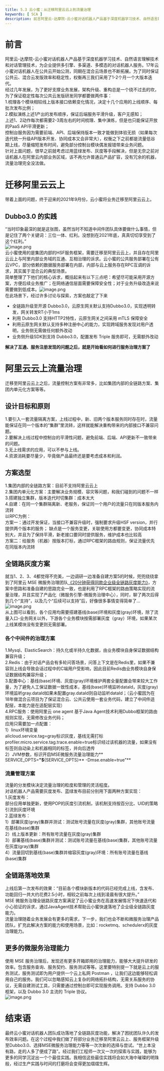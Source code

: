 ```yaml
---
title: 5.3 云小蜜：从迁移阿里云云上到流量治理
keywords: [ SCA ]
description: 前言阿里云-达摩院-云小蜜对话机器人产品基于深度机器学习技术、自然语言理解技术和对话管理技术，为企业提供多引擎、多渠道、多模态的对话机器人服务。17年云小蜜对话机器人在公共云开始公测，同期在混合云场景也不断拓展。为了同时保证公共云、混合云发版效率和稳定性，权衡再三我们采用了1-2个月一个大版本...
---
```


<a name="vn54t"></a>
# 前言
阿里云-达摩院-云小蜜对话机器人产品基于深度机器学习技术、自然语言理解技术和对话管理技术，为企业提供多引擎、多渠道、多模态的对话机器人服务。17年云小蜜对话机器人在公共云开始公测，同期在混合云场景也不断拓展。为了同时保证公共云、混合云发版效率和稳定性，权衡再三我们采用了1-2个月一个大版本迭代。<br />经过几年发展，为了更好支撑业务发展，架构升级、重构总是一个绕不过去的坎，为了保证稳定性每次公共云发版研发同学都要做两件事：<br /> 	1.梳理各个模块相较线上版本接口依赖变化情况，决定十几个应用的上线顺序、每批次发布比例；<br /> 	2.模拟演练上述1产出的发布顺序，保证后端服务平滑升级，客户无感知；<br /> 	上述1、2动作每次都需要2-3周左右的时间梳理、集中演练，但是也只能保证开放的PaaS API平滑更新；<br /> 控制台服务因为需要前端、API、后端保持版本一致才能做到体验无损（如果每次迭代统一升级API版本开发、协同成本又会非常大），权衡之下之前都是流量低谷期上线，尽量缩短发布时间，避免部分控制台模块偶发报错带来业务问题。<br /> 	针对上面问题，很早之前就考虑过用蓝绿发布、灰度等手段解决，但是无奈之前对话机器人在阿里云内部业务区域，该不再允许普通云产品扩容，没有冗余的机器，流量治理完全没法做。
<a name="e4xNS"></a>
# 迁移阿里云云上
带着上面的问题，终于迎来的2021年9月份，云小蜜将业务迁移至阿里云云上。
<a name="f2mFW"></a>
## Dubbo3.0 的实践
“当时印象最深的就是这张图，虽然当时不知道中间件团队具体要做什么事情，但是记住了两个关键词：三位一体、红利。没想到在2021年底，真真切切享受到了这个红利。”<br />![image.png](https://intranetproxy.alipay.com/skylark/lark/0/2022/png/198743/1645678834871-684733ac-dc06-40bd-a253-fcdf52c7c700.png#clientId=ua88c2220-58ce-4&from=paste&height=928&id=uf80e0f42&originHeight=928&originWidth=1833&originalType=binary&ratio=1&rotation=0&showTitle=false&size=633721&status=done&style=none&taskId=u769ce032-b3c1-4107-abed-c6c91360e0a&title=&width=1833)<br />云小蜜使用的是集团内部的HSF服务框架，需要迁移至阿里云云上，并且存在阿里云云上与阿里内部业务域的互通、互相治理的诉求。云小蜜的公共服务部署在公有云VPC，部分依赖的数据服务部署在内部，内部与云上服务存在RPC互调的诉求，其实属于混合云的典型场景。<br />简单整理了下他们的核心诉求，概括起来有以下三点吧：希望尽可能采用开源方案，方便后续业务推广；在网络通信层面需要保障安全性；对于业务升级改造来说需要做到低成本。![image.png](https://intranetproxy.alipay.com/skylark/lark/0/2022/png/198743/1645673662533-b06aff74-b2e4-4a5d-96ad-5df8e1a0be2d.png#clientId=uacdfbdb8-6565-4&from=paste&height=536&id=u4c3cf5d3&originHeight=536&originWidth=985&originalType=binary&ratio=1&rotation=0&showTitle=false&size=302005&status=done&style=none&taskId=u3a6d0a35-fa54-48ad-ae01-dc5cb1d0029&title=&width=985)<br />在此场景下，经过许多讨论与探索，方案也敲定了下来

- 全链路升级至开源 Dubbo3.0，云原生网关默认支持Dubbo3.0，实现透明转发，网关转发RT小于1ms
- 利用 Dubbo3.0 支持HTTP2特性，云原生网关之间采用 mTLS 保障安全
- 利用云原生网关默认支持多种注册中心的能力，实现跨域服务发现对用户透明，业务侧无需做任何额外改动
- 业务侧升级SDK到支持 Dubbo3.0，配置发布 Triple 服务即可，无需额外改动

**解决了互通、服务注册发现的问题之后，就是开始看如何进行服务治理方案了**
<a name="mZj46"></a>
# 阿里云云上流量治理
迁移至阿里云云上之后，流量控制方案有非常多，比如集团内部的全链路方案、集团内单元化方案等等。
<a name="npwyY"></a>
## 设计目标和原则
1.要引入一套流量隔离方案，上线过程中，新、旧两个版本服务同时存在时，流量能保证在同一个版本的“集群”里流转，这样就能解决重构带来的内部接口不兼容问题。<br />2.要解决上线过程中控制台的平滑性问题，避免前端、后端、API更新不一致带来的问题。<br />3.无上线需求的应用，可以不参与上线。<br />4.资源消耗要尽量少，毕竟做产品最终还是要考虑成本和利润。
<a name="xOnL9"></a>
## 方案选型
1.集团内部的全链路方案：目前不支持阿里云云上<br />        2.集团内单元化方案：主要解决业务规模、容灾等问题，和我们碰到的问题不一样<br />3.搭建独立集群，版本迭代时切集群：成本太大<br />4.自建：在同一个集群隔离新、老服务，保证同一个用户的流量只在同版本服务内流转<br />以RPC为例：<br />方案一：通过开发保证，当接口不兼容升级时，强制要求升级HSF version，并行提供两个版本的服务； 缺点是一个服务变更，关联使用方都要变更，协同成本特别大，并且为了保持平滑，新老接口要同时提供服务，维护成本也比较高<br />方案二：给服务（机器）按版本打标，通过RPC框架的路由规则，保证流量优先在同版本内流转
<a name="J9eWx"></a>
## 全链路灰度方案
就当1、2、3、4都觉得不完美，一边调研一边准备自建方案5的时候，兜兜绕绕拿到了阿里云 MSE 微服务治理团队[《20分钟获得同款企业级全链路灰度能力》](https://yuque.antfin.com/docs/share/a8df43ac-3a3b-4af4-a443-472828884a5d?#)，方案中思路和准备自建的思路完全一致，也是利用了RPC框架的路由策略实现的流量治理，并且实现了产品化（微服务引擎-微服务治理中心），同时，聊了两次后得到几个“支持”，以及几个“后续可以支持”后，好像很多事情变得简单了...<br />![image.png](https://intranetproxy.alipay.com/skylark/lark/0/2022/png/198743/1645608042236-ad0c8a29-26b3-44ad-9491-5584013b9dfe.png#clientId=ucecec4a9-62f7-4&from=paste&height=622&id=u02e86155&originHeight=622&originWidth=1708&originalType=binary&ratio=1&rotation=0&showTitle=false&size=129716&status=done&style=none&taskId=ud04f7032-dc2a-4d2d-8899-b65e6d05e55&title=&width=1708)<br />从上图可以看到，各个应用均需要搭建基线(base)环境和灰度(gray)环境，除了流量入口-业务网关以外，下游各个业务模块按需部署灰度（gray）环境，如果某次上线某模块没有变更则无需部署。
<a name="NutmW"></a>
### 各个中间件的治理方案
1.Mysql、ElasticSearch：持久化或半持久化数据，由业务模块自身保证数据结构兼容升级；<br />2.Redis：由于对话产品会有多轮问答场景，问答上下文是在Redis里，如果不兼容则上线会导致会话过程中的C端用户受影响，因此目前Redis由业务模块自身保证数据结构兼容升级；<br />3.配置中心：基线(base)环境、灰度(gray)环境维护两套全量配置会带来较大工作量，为了避免人工保证数据一致性成本，基线(base)环境监听dataId，灰度(gray)环境监听gray.dataId如果未配置gray.dataId则自动监听dataId；（云小蜜因为在18年做混合云项目为了保证混合云、公共云使用一套业务代码，建立了中间件适配层，本能力是在适配层实现）<br />4.RPC服务：使用阿里云 one agent 基于Java Agent技术利用Dubbo框架的路由规则实现，无需修改业务代码；<br />应用只需要加一点配置：<br />1）linux环境变量  <br />alicloud.service.tag=gray标识灰度，基线无需打标<br />profiler.micro.service.tag.trace.enable=true标识经过该机器的流量，如果没有标签则自动染上和机器相同的标签，并向后透传<br />2）JVM参数，标识开启MSE微服务流量治理能力**       SERVICE_OPTS=**"$**{SERVICE_OPTS}** -Dmse.enable=true"**
<a name="I6TjH"></a>
### 流量管理方案
流量的分发模块决定流量治理的粒度和管理的灵活程度。<br />对话机器人产品需要灰度发布、蓝绿发布目前分别用下面两种方案实现：<br />1.灰度发布：<br />部分应用单独更新，使用POP的灰度引流机制，该机制支持按百分比、UID的策略引流到灰度环境<br />2.蓝绿发布：<br />1）部署灰度(gray)集群并测试：测试账号流量在灰度(gray)集群，其他账号流量在基线(base)集群<br />2）线上版本更新：所有账号流量在灰度(gray)集群<br />3）部署基线(base)集群并测试：测试账号流量在基线(base)集群，其他账号流量在灰度(gray)集群<br />4）流量回切到基线(base)集群并缩容灰度(gray)环境：所有账号流量在基线(base)集群
<a name="Mz47y"></a>
## 全链路落地效果
上线后第一次发布的效果：“目前各个模块新版本的代码已经完成上线，含发布、功能回归一共大约花费2.5小时，相较之前每次上线到凌晨有很大提升。”<br />MSE 微服务治理全链路灰度方案满足了云小蜜业务在高速发展情况下快速迭代和小心验证的诉求，通过JavaAgent技术帮助云小蜜快速落地了企业级全链路灰度能力。<br />流量治理随着业务发展会有更多的需求，下一步，我们也会不断和微服务治理产品团队，扩充此解决方案的能力和使用场景，比如：rocketmq、schedulerx的灰度治理能力。

<a name="rfHTA"></a>
## 更多的微服务治理能力
使用 MSE 服务治理后，发现还有更多开箱即用的治理能力，能够大大提升研发的效率。包含服务查询、服务契约、服务测试等等。这里要特别提一下就是云上的服务测试，服务测试即为用户提供一个云上私网 Postman ，让我们这边能够轻松调用自己的服务。我们可以忽略感知云上复杂的网络拓扑结构，无需关系服务的协议，无需自建测试工具，只需要通过控制台即可实现服务调用。支持 Dubbo 3.0 框架，以及 Dubbo 3.0 主流的 Triple 协议。<br />![image.png](https://intranetproxy.alipay.com/skylark/lark/0/2022/png/80389/1645680361462-479afe12-d17a-4420-a8d5-f02e33a32536.png#clientId=u04d3ab07-600b-4&from=paste&height=677&id=u1fea37dc&originHeight=674&originWidth=742&originalType=binary&ratio=1&rotation=0&showTitle=false&size=94913&status=done&style=none&taskId=u47a0cf69-7971-4922-a126-e39ba1c2db0&title=&width=745)
<a name="cZbxf"></a>
# 结束语
最终云小蜜对话机器人团队成功落地了全链路灰度功能，解决了困扰团队许久的发布效率问题。在这个过程中我们做了将部分业务迁移至阿里云云上、服务框架升级至Dubbo3.0、选择MSE微服务治理能力等等一次次新的选择与尝试。“世上本没有路，走的人多了便成了路”。经过我们工程师一次又一次的探索与实践，能够为更多的同学沉淀出一个个最佳实践。我相信这些最佳实践将会如大海中璀璨的明珠般，经过生产实践与时间的打磨将会变得更加熠熠生辉。


